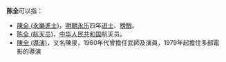 '''陈全'''可以指：
* [[陳全_(永樂進士)|陳全 (永樂進士)]]，[[明朝|明朝]][[永乐|永乐]]四年[[进士|进士]]、[[榜眼|榜眼]]。
* [[陈全_(航天员)|陈全 (航天员)]]，[[中华人民共和国|中华人民共和国]]航天员。
* [[陳全_(導演)|陳全 (導演)]]，又名陳泉，1960年代曾擔任武師及演員，1979年起擔住多部電影的導演

{{disambig|Cat=二字陳姓人名消歧義|quan}}